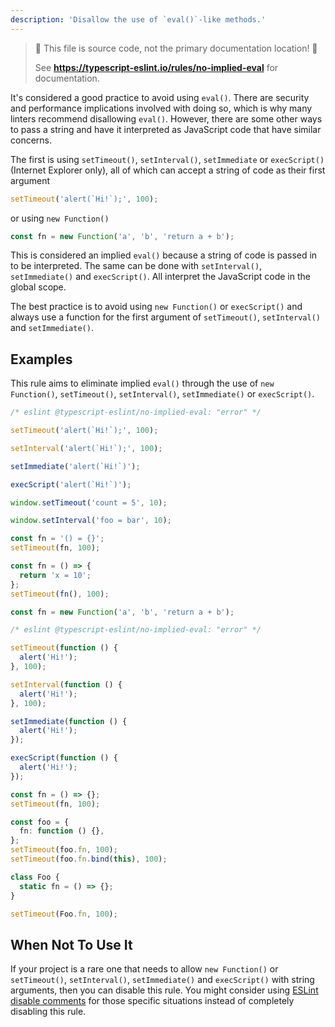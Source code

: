 ```yaml
---
description: 'Disallow the use of `eval()`-like methods.'
---
```



> 🛑 This file is source code, not the primary documentation location! 🛑
>
> See **https://typescript-eslint.io/rules/no-implied-eval** for documentation.

It's considered a good practice to avoid using `eval()`. There are security and performance implications involved with doing so, which is why many linters recommend disallowing `eval()`. However, there are some other ways to pass a string and have it interpreted as JavaScript code that have similar concerns.

The first is using `setTimeout()`, `setInterval()`, `setImmediate` or `execScript()` (Internet Explorer only), all of which can accept a string of code as their first argument

```ts
setTimeout('alert(`Hi!`);', 100);
```

or using `new Function()`

```ts
const fn = new Function('a', 'b', 'return a + b');
```

This is considered an implied `eval()` because a string of code is
passed in to be interpreted. The same can be done with `setInterval()`, `setImmediate()` and `execScript()`. All interpret the JavaScript code in the global scope.

The best practice is to avoid using `new Function()` or `execScript()` and always use a function for the first argument of `setTimeout()`, `setInterval()` and `setImmediate()`.

## Examples

This rule aims to eliminate implied `eval()` through the use of `new Function()`, `setTimeout()`, `setInterval()`, `setImmediate()` or `execScript()`.

<Tabs>
<TabItem value="❌ Incorrect">

```ts
/* eslint @typescript-eslint/no-implied-eval: "error" */

setTimeout('alert(`Hi!`);', 100);

setInterval('alert(`Hi!`);', 100);

setImmediate('alert(`Hi!`)');

execScript('alert(`Hi!`)');

window.setTimeout('count = 5', 10);

window.setInterval('foo = bar', 10);

const fn = '() = {}';
setTimeout(fn, 100);

const fn = () => {
  return 'x = 10';
};
setTimeout(fn(), 100);

const fn = new Function('a', 'b', 'return a + b');
```

</TabItem>
<TabItem value="✅ Correct">

```ts
/* eslint @typescript-eslint/no-implied-eval: "error" */

setTimeout(function () {
  alert('Hi!');
}, 100);

setInterval(function () {
  alert('Hi!');
}, 100);

setImmediate(function () {
  alert('Hi!');
});

execScript(function () {
  alert('Hi!');
});

const fn = () => {};
setTimeout(fn, 100);

const foo = {
  fn: function () {},
};
setTimeout(foo.fn, 100);
setTimeout(foo.fn.bind(this), 100);

class Foo {
  static fn = () => {};
}

setTimeout(Foo.fn, 100);
```

</TabItem>
</Tabs>

## When Not To Use It

If your project is a rare one that needs to allow `new Function()` or `setTimeout()`, `setInterval()`, `setImmediate()` and `execScript()` with string arguments, then you can disable this rule.
You might consider using [ESLint disable comments](https://eslint.org/docs/latest/use/configure/rules#using-configuration-comments-1) for those specific situations instead of completely disabling this rule.
